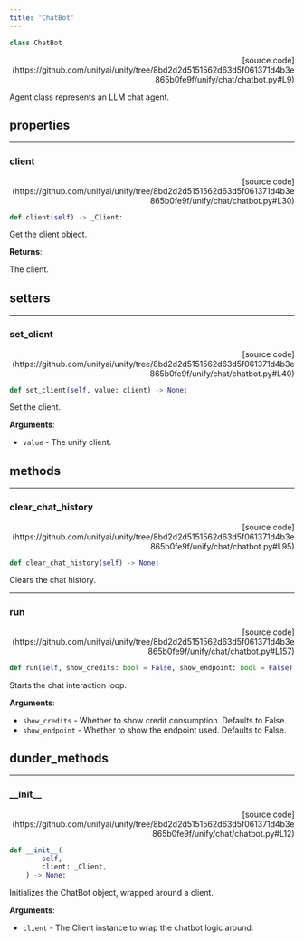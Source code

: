 ```yaml
---
title: 'ChatBot'
---
```


```python
class ChatBot
```

<p align="right">[source code](https://github.com/unifyai/unify/tree/8bd2d2d5151562d63d5f061371d4b3e865b0fe9f/unify/chat/chatbot.py#L9)</p>

Agent class represents an LLM chat agent.

## properties

---

### client

<p align="right">[source code](https://github.com/unifyai/unify/tree/8bd2d2d5151562d63d5f061371d4b3e865b0fe9f/unify/chat/chatbot.py#L30)</p>

```python
def client(self) -> _Client:
```

Get the client object.  

**Returns**:

The client.

## setters

---

### set\_client

<p align="right">[source code](https://github.com/unifyai/unify/tree/8bd2d2d5151562d63d5f061371d4b3e865b0fe9f/unify/chat/chatbot.py#L40)</p>

```python
def set_client(self, value: client) -> None:
```

Set the client.  

**Arguments**:

- `value` - The unify client.

## methods

---

### clear\_chat\_history

<p align="right">[source code](https://github.com/unifyai/unify/tree/8bd2d2d5151562d63d5f061371d4b3e865b0fe9f/unify/chat/chatbot.py#L95)</p>

```python
def clear_chat_history(self) -> None:
```

Clears the chat history.

---

### run

<p align="right">[source code](https://github.com/unifyai/unify/tree/8bd2d2d5151562d63d5f061371d4b3e865b0fe9f/unify/chat/chatbot.py#L157)</p>

```python
def run(self, show_credits: bool = False, show_endpoint: bool = False) -> None:
```

Starts the chat interaction loop.

**Arguments**:

- `show_credits` - Whether to show credit consumption. Defaults to False.
- `show_endpoint` - Whether to show the endpoint used. Defaults to False.

## dunder_methods

---

### \_\_init\_\_

<p align="right">[source code](https://github.com/unifyai/unify/tree/8bd2d2d5151562d63d5f061371d4b3e865b0fe9f/unify/chat/chatbot.py#L12)</p>

```python
def __init__(
        self,
        client: _Client,
    ) -> None:
```

Initializes the ChatBot object, wrapped around a client.

**Arguments**:

- `client` - The Client instance to wrap the chatbot logic around.